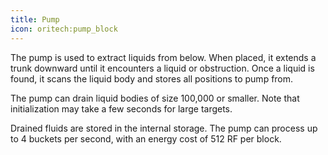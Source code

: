 ```yaml
---
title: Pump
icon: oritech:pump_block
---
```


<ModAsset location="oritech:pump_block" />

The pump is used to extract liquids from below. When placed, it extends a trunk downward until it encounters a liquid or obstruction. Once a liquid is found, it scans the liquid body and stores all positions to pump from.

The pump can drain liquid bodies of size 100,000 or smaller. Note that initialization may take a few seconds for large targets.

Drained fluids are stored in the internal storage. The pump can process up to 4 buckets per second, with an energy cost of 512 RF per block.
